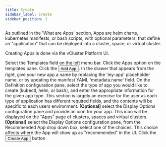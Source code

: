 ```yaml
---
title: Create
sidebar_label: Create
sidebar_position: 1
---
```



As outlined in the 'What are Apps' section, Apps are helm charts, kubernetes manifests, or bash
scripts, with optional parameters, that define an "application" that can be deployed into a
cluster, space, or virtual cluster.

Creating Apps is done via the vCluster Platform UI.

<Flow id="create-app">
  <Step>
    Select the <NavStep>Templates</NavStep> field on the left menu bar.
  </Step>
  <Step>Click the Apps option on the templates pane.</Step>
  <Step>
    Click the <Button>Add App</Button>.
  </Step>
  <Step>
    In the drawer that appears from the right, give your new app a name by
    replacing the 'my-app' placeholder name, or by updating the manifest YAML
    'metadata.name' field.
  </Step>
  <Step>
    On the <Label>Definition</Label> configuration pane, select the type of app
    you would like to create (kubectl, helm, or bash), and enter the appropriate
    information for the given app type. This section is largely an exercise for
    the user as each type of application has different required fields, and the
    contents will be specific to each users environment.
  </Step>
  <Step>
    <b>[Optional]</b> select the <Label>Display Options</Label> configuration
    pane and provide an icon for your app. This icon will be displayed on the
    "Apps" page of clusters, spaces and virtual clusters.
  </Step>
  <Step>
    <b>[Optional]</b> select the <Label>Display Options</Label> configuration
    pane, from the
    <Label>Recommended App</Label> drop down box, select one of the choices. This
    choice affects where the App will show up as "recommended" in the UI.
  </Step>
  <Step>
    Click the <Button>Create App</Button> button.
  </Step>
</Flow>
